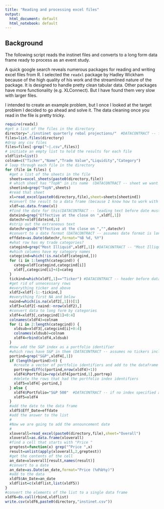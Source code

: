 ```yaml
---
title: "Reading and processing excel files"
output:
  html_document: default
  html_notebook: default
---
```


## Background

The following script reads the instinet files and converts to a long form data frame ready to process as an event study. 

A quick google search reveals numerous packages for reading and writing excel files from R.  I selected the `readxl` package by Hadley Wickham because of the high quality of his work and the streamlined nature of the package.  It is designed to handle pretty clean tabular data.  Other packages have more functionality (e.g. XLConnect).  But I have found them very slow with larger files.  

I intended to create an example problem, but I once I looked at the target problem I decided to go ahead and solve it.  The data cleaning once you read in the file is pretty tricky.


```r
require(readxl)
#get a list of the files in the directory
directory="./instinet quarterly rebal projections/"  #DATACONTRACT -- fixed directory name
files=list.files(directory)
#drop any csv files
files=files[-grep("~|.csv",files)]
# initiate an empty list to hold the results for each file
xldflist=list()
colnam=c("Ticker","Name","Trade Value","Liquidity","Category")
# loop through each file in the directory
for (file in files) {
  #get a list of the sheets in the file
  sheets=excel_sheets(paste0(directory,file))
  # which sheet has "TopN" in its name  (DATACONTRACT -- sheet we want must have "TopN")
  sheetind=grep("TopN",sheets)
  #read that sheet
  xl=read_excel(paste0(directory,file),sheet=sheets[sheetind])
  #convert the result to a data frame (because I know how to work with them and don't want to learn "tibbles")
  xldf=as.data.frame(xl)
  #find the date for this(DATACONTRACT -- leading text before date must match the below test)
  dateind=grep("Effective at the close on ",xldf[,1]) 
  datechr=xldf[dateind,1]
  #strip out the extraneous text
  datechr=gsub("Effective at the close on ","",datechr)
  #convert to a date format (DATACONTRACT -- assumes date format is long month<space>numeric day<comma><space>long year)
  effdate=as.Date(datechr,format="%B %d, %Y")
  #what row has my trade categories?
  categind=grep("Most Illiquid",xldf[,1]) #DATACONTRACT -- "Most Illiquid" is in the first category name
  #which columns have my category names
  categcind=which(!is.na(xldf[categind,]))
  for (i in 1:length(categcind)) {
    categ=xldf[categind,categcind[i]]
    xldf[,categcind[i]+4]=categ
  }
  tickind=which(xldf[,1]=="Ticker") #DATACONTRACT -- header before data in first column is "Ticker"
  #get rid of unnecessary rows
  #everything ticker and above
  xldf2=xldf[-1:-tickind,]
  #everything first NA and below
  naind=which(is.na(xldf2[,1]))[1]
  xldf3=xldf2[-naind:-nrow(xldf2),]
  #convert data to long form by categories
  xldf4=xldf3[,categcind[1]+0:4]
  colnames(xldf4)=colnam
  for (i in 2:length(categcind)) {
    xldsub=xldf3[,categcind[i]+0:4]
    colnames(xldsub)=colnam
    xldf4=rbind(xldf4,xldsub)
  }
  #now add the S&P index as a portfolio identifier
  #which rows have S&P in them (DATACONTRACT -- assumes no tickers include the string "S&P")
  portind=grep("S&P",xldf4[,1])
  if (length(portind)>0) {
    #create a vector of portfolio identifiers and add to the dataframe
    portrep=diff(c(portind,nrow(xldf4)+1))
    xldf4$Portfolio=rep(xldf4[portind,1],portrep)
    #delete the rows that had the portfolio index identifiers
    xldf5=xldf4[-portind,]
  } else {
    xldf4$Portfolio="S&P 500"  #DATACONTRACT -- if no index specified assume everything is S&P500
    xldf5=xldf4
  }
  #add the date to the data frame
  xldf5$Eff_Date=effdate
  #add the answer to the list
  #
  #Now we are going to add the announcement date
  #
  xloverall=read_excel(paste0(directory,file),sheet="Overall")
  xloverall=as.data.frame(xloverall)
  #find a cell that starts with "Price "
  greptest=function(x) grep("^Price ",x)
  result=unlist(apply(xloverall,2,greptest))
  #get the contents of the cell
  an_date=xloverall[result,names(result)]
  #convert to a date
  an_date=as.Date(an_date,format="Price (%d%b%y)")
  #add to the data
  xldf5$An_Date=an_date
  xldflist=c(xldflist,list(xldf5))
}
#convert the elements of the list to a single data frame
xldf6=do.call(rbind,xldflist)
write.csv(xldf6,paste0(directory,"instinet.csv"))
```

